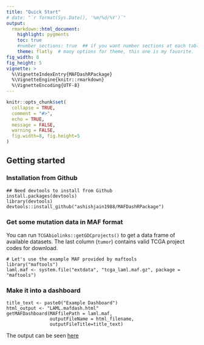 ```yaml
---
title: "Quick Start"
# date: "`r format(Sys.Date(), '%m/%d/%Y')`"
output: 
  rmarkdown::html_document:
    highlight: pygments
    toc: true
    #number_sections: true  ## if you want number sections at each table header
    theme: flatly  # many options for theme, this one is my favorite.
fig_width: 8 
fig_height: 5 
vignette: >
  %\VignetteIndexEntry{MAFDashRPackage}
  %\VignetteEngine{knitr::rmarkdown}
  %\VignetteEncoding{UTF-8}
---
```


```r
knitr::opts_chunk$set(
  collapse = TRUE,
  comment = "#>",
  echo = TRUE,
  message = FALSE,
  warning = FALSE,
  fig.width=8, fig.height=5
)
```

## Getting started
### Installation from Github
```
## Need devtools to install from Github
install.packages(devtools)
library(devtools)
devtools::install_github("ashishjain1988/MAFDashRPackage")

```

### Get some mutation data in MAF format
You can run `TCGAbiolinks::getGDCprojects()` to get a data frame of available datasets. The last column (`tumor`) contains valid TCGA project codes for download.

```
# Let's use the example MAF provided by maftools
library("maftools")
laml.maf <- system.file("extdata", "tcga_laml.maf.gz", package = "maftools")
```

### Make it into a dashboard
```
title_text <- paste0("Example Dashboard")
html_output <- "LAML.mafdash.html"
getMAFDashboard(MAFfilePath = laml.maf,
                outputFileName = html_filename,
                outputFileTitle=title_text)
```

The output can be seen [here](https://mtandon09.github.io/MAFDashRPackage/examples/LAML.mafdash.html)

